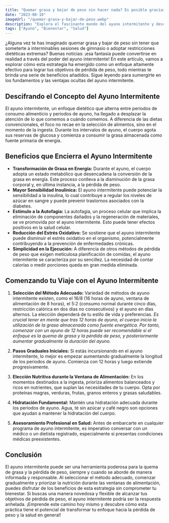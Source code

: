 ```yaml
---
title: "Quemar grasa y bajar de peso sin hacer nada? Es posible gracias al ayuno intermitente!"
date: "2023-08-10"
imageUrl: "/quemar-grasa-y-bajar-de-peso.webp"
description: "Explora el fascinante mundo del ayuno intermitente y descubre estrategias efectivas para quemar grasa y alcanzar tus metas de pérdida de peso. Desde métodos de ayuno hasta pautas dietéticas, sumérgete en un enfoque integral diseñado para potenciar la eficacia del ayuno intermitente y lograr resultados sostenibles."
tags: ["Ayuno", "Bienestar", "Salud"]
---
```


<CustomImage
  src="https://raw.githubusercontent.com/sebiten/posts/main/images/quemar-grasa-y-bajar-de-peso.webp"
  alt="Quemar grasa y bajar de peso sin hacer nada? Es posible gracias al ayuno intermitente"
/>

¿Alguna vez te has imaginado quemar grasa y bajar de peso sin tener que someterte a interminables sesiones de gimnasio o adoptar restricciones dietéticas extremas? Buenas noticias: ¡esa fantasía puede convertirse en realidad a través del poder del ayuno intermitente! En este artículo, vamos a explorar cómo esta estrategia ha emergido como un enfoque altamente efectivo para lograr tus objetivos de pérdida de peso, todo mientras te brinda una serie de beneficios añadidos. Sigue leyendo para sumergirte en los fundamentos y las ventajas ocultas del ayuno intermitente.

## Descifrando el Concepto del Ayuno Intermitente

El ayuno intermitente, un enfoque dietético que alterna entre periodos de consumo alimenticio y periodos de ayuno, ha llegado a desplazar la atención de lo que comemos a cuándo comemos. A diferencia de las dietas convencionales, el foco no recae en la selección de alimentos, sino en el momento de la ingesta. Durante los intervalos de ayuno, el cuerpo agota sus reservas de glucosa y comienza a consumir la grasa almacenada como fuente primaria de energía.

## Beneficios que Encierra el Ayuno Intermitente

- **Transformación de Grasa en Energía:** Durante el ayuno, el cuerpo adopta un estado metabólico que desencadena la conversión de la grasa en energía. Este proceso conlleva a la disminución de la grasa corporal y, en última instancia, a la pérdida de peso.
- **Mayor Sensibilidad Insulínica:** El ayuno intermitente puede potenciar la sensibilidad a la insulina, lo cual contribuye a regular los niveles de azúcar en sangre y puede prevenir trastornos asociados con la diabetes.
- **Estímulo a la Autofagia:** La autofagia, un proceso celular que implica la eliminación de componentes dañados y la regeneración de materiales, se ve promovida por el ayuno intermitente. Esto puede tener efectos positivos en la salud celular.
- **Reducción del Estrés Oxidativo:** Se sostiene que el ayuno intermitente puede disminuir el estrés oxidativo en el organismo, potencialmente contribuyendo a la prevención de enfermedades crónicas.
- **Simplicidad en la Ejecución:** A diferencia de otros métodos de pérdida de peso que exigen meticulosa planificación de comidas, el ayuno intermitente se caracteriza por su sencillez. La necesidad de contar calorías o medir porciones queda en gran medida eliminada.

## Comenzando tu Viaje con el Ayuno Intermitente

1. **Selección del Método Adecuado:** Variedad de métodos de ayuno intermitente existen, como el 16/8 (16 horas de ayuno, ventana de alimentación de 8 horas), el 5:2 (consumo normal durante cinco días, restricción calórica en dos días no consecutivos) y el ayuno en días alternos. La elección dependerá de tu estilo de vida y preferencias.
   _Es crucial tener en mente que tras 12 horas de ayuno, el cuerpo inicia la utilización de la grasa almacenada como fuente energética. Por tanto, comenzar con un ayuno de 12 horas puede ser recomendable si el enfoque es la quema de grasa y la pérdida de peso, y posteriormente aumentar gradualmente la duración del ayuno._

2. **Pasos Graduales Iniciales:** Si estás incursionando en el ayuno intermitente, lo mejor es empezar aumentando gradualmente la longitud de los periodos de ayuno. Comienza con 12 horas y luego extiende progresivamente.
3. **Elección Nutritiva durante la Ventana de Alimentación:** En los momentos destinados a la ingesta, prioriza alimentos balanceados y ricos en nutrientes, que suplan las necesidades de tu cuerpo. Opta por proteínas magras, verduras, frutas, granos enteros y grasas saludables.
4. **Hidratación Fundamental:** Mantén una hidratación adecuada durante los periodos de ayuno. Agua, té sin azúcar y café negro son opciones que ayudan a mantener la hidratación del cuerpo.
5. **Asesoramiento Profesional en Salud:** Antes de embarcarte en cualquier programa de ayuno intermitente, es imperativo conversar con un médico o un dietista registrado, especialmente si presentas condiciones médicas preexistentes.

## Conclusión

El ayuno intermitente puede ser una herramienta poderosa para la quema de grasa y la pérdida de peso, siempre y cuando se aborde de manera informada y responsable. Al seleccionar el método adecuado, comenzar gradualmente y priorizar la nutrición durante las ventanas de alimentación, puedes disfrutar de los beneficios de esta estrategia sin comprometer tu bienestar. Si buscas una manera novedosa y flexible de alcanzar tus objetivos de pérdida de peso, el ayuno intermitente podría ser la respuesta anhelada. ¡Emprende este camino hoy mismo y descubre cómo esta práctica tiene el potencial de transformar tu enfoque hacia la pérdida de peso y la salud en general!

<RandomLinks/>

